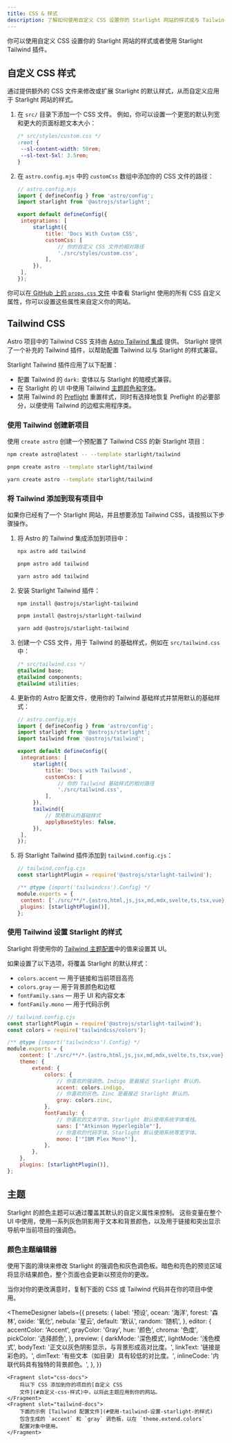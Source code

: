 ```yaml
---
title: CSS & 样式
description: 了解如何使用自定义 CSS 设置你的 Starlight 网站的样式或与 Tailwind CSS 集成。
---
```


你可以使用自定义 CSS 设置你的 Starlight 网站的样式或者使用 Starlight Tailwind 插件。

## 自定义 CSS 样式

通过提供额外的 CSS 文件来修改或扩展 Starlight 的默认样式，从而自定义应用于 Starlight 网站的样式。

1. 在 `src/` 目录下添加一个 CSS 文件。
   例如，你可以设置一个更宽的默认列宽和更大的页面标题文本大小：

   ```css
   /* src/styles/custom.css */
   :root {
   	--sl-content-width: 50rem;
   	--sl-text-5xl: 3.5rem;
   }
   ```

2. 在 `astro.config.mjs` 中的 `customCss` 数组中添加你的 CSS 文件的路径：

   ```js
   // astro.config.mjs
   import { defineConfig } from 'astro/config';
   import starlight from '@astrojs/starlight';

   export default defineConfig({
   	integrations: [
   		starlight({
   			title: 'Docs With Custom CSS',
   			customCss: [
   				// 你的自定义 CSS 文件的相对路径
   				'./src/styles/custom.css',
   			],
   		}),
   	],
   });
   ```

你可以在[ GitHub 上的 `props.css` 文件](https://github.com/withastro/starlight/blob/main/packages/starlight/style/props.css) 中查看 Starlight 使用的所有 CSS 自定义属性，你可以设置这些属性来自定义你的网站。

## Tailwind CSS

Astro 项目中的 Tailwind CSS 支持由 [Astro Tailwind 集成](https://docs.astro.build/zh-cn/guides/integrations-guide/tailwind/) 提供。
Starlight 提供了一个补充的 Tailwind 插件，以帮助配置 Tailwind 以与 Starlight 的样式兼容。

Starlight Tailwind 插件应用了以下配置：

- 配置 Tailwind 的 `dark:` 变体以与 Starlight 的暗模式兼容。
- 在 Starlight 的 UI 中使用 Tailwind [主题颜色和字体](#使用-tailwind-设置-starlight-的样式)。
- 禁用 Tailwind 的 [Preflight](https://tailwindcss.com/docs/preflight) 重置样式，同时有选择地恢复 Preflight 的必要部分，以便使用 Tailwind 的边框实用程序类。

### 使用 Tailwind 创建新项目


使用 `create astro` 创建一个预配置了 Tailwind CSS 的新 Starlight 项目：

<Tabs>
<TabItem label="npm">

```sh
npm create astro@latest -- --template starlight/tailwind
```

</TabItem>
<TabItem label="pnpm">

```sh
pnpm create astro --template starlight/tailwind
```

</TabItem>
<TabItem label="Yarn">

```sh
yarn create astro --template starlight/tailwind
```

</TabItem>
</Tabs>

### 将 Tailwind 添加到现有项目中

如果你已经有了一个 Starlight 网站，并且想要添加 Tailwind CSS，请按照以下步骤操作。

1. 将 Astro 的 Tailwind 集成添加到项目中：

   <Tabs>

   <TabItem label="npm">

   ```sh
   npx astro add tailwind
   ```

   </TabItem>

   <TabItem label="pnpm">

   ```sh
   pnpm astro add tailwind
   ```

   </TabItem>

   <TabItem label="Yarn">

   ```sh
   yarn astro add tailwind
   ```

   </TabItem>

   </Tabs>

2. 安装 Starlight Tailwind 插件：

   <Tabs>

   <TabItem label="npm">

   ```sh
   npm install @astrojs/starlight-tailwind
   ```

   </TabItem>

   <TabItem label="pnpm">

   ```sh
   pnpm install @astrojs/starlight-tailwind
   ```

   </TabItem>

   <TabItem label="Yarn">

   ```sh
   yarn add @astrojs/starlight-tailwind
   ```

   </TabItem>

   </Tabs>

3. 创建一个 CSS 文件，用于 Tailwind 的基础样式，例如在 `src/tailwind.css` 中：

   ```css
   /* src/tailwind.css */
   @tailwind base;
   @tailwind components;
   @tailwind utilities;
   ```

4. 更新你的 Astro 配置文件，使用你的 Tailwind 基础样式并禁用默认的基础样式：

   ```js {11-12,16-17}
   // astro.config.mjs
   import { defineConfig } from 'astro/config';
   import starlight from '@astrojs/starlight';
   import tailwind from '@astrojs/tailwind';

   export default defineConfig({
   	integrations: [
   		starlight({
   			title: 'Docs with Tailwind',
   			customCss: [
   				// 你的 Tailwind 基础样式的相对路径
   				'./src/tailwind.css',
   			],
   		}),
   		tailwind({
   			// 禁用默认的基础样式
   			applyBaseStyles: false,
   		}),
   	],
   });
   ```

5. 将 Starlight Tailwind 插件添加到 `tailwind.config.cjs`：

   ```js ins={2,7}
   // tailwind.config.cjs
   const starlightPlugin = require('@astrojs/starlight-tailwind');

   /** @type {import('tailwindcss').Config} */
   module.exports = {
   	content: ['./src/**/*.{astro,html,js,jsx,md,mdx,svelte,ts,tsx,vue}'],
   	plugins: [starlightPlugin()],
   };
   ```

### 使用 Tailwind 设置 Starlight 的样式

Starlight 将使用你的 [Tailwind 主题配置](https://tailwindcss.com/docs/theme)中的值来设置其 UI。

如果设置了以下选项，将覆盖 Starlight 的默认样式：

- `colors.accent` — 用于链接和当前项目高亮
- `colors.gray` — 用于背景颜色和边框
- `fontFamily.sans` — 用于 UI 和内容文本
- `fontFamily.mono` — 用于代码示例

```js {12,14,18,20}
// tailwind.config.cjs
const starlightPlugin = require('@astrojs/starlight-tailwind');
const colors = require('tailwindcss/colors');

/** @type {import('tailwindcss').Config} */
module.exports = {
	content: ['./src/**/*.{astro,html,js,jsx,md,mdx,svelte,ts,tsx,vue}'],
	theme: {
		extend: {
			colors: {
				// 你喜欢的强调色。Indigo 是最接近 Starlight 默认的。
				accent: colors.indigo,
				// 你喜欢的灰色。Zinc 是最接近 Starlight 默认的。
				gray: colors.zinc,
			},
			fontFamily: {
				// 你喜欢的文本字体。Starlight 默认使用系统字体堆栈。
				sans: ['"Atkinson Hyperlegible"'],
				// 你喜欢的代码字体。Starlight 默认使用系统等宽字体。
				mono: ['"IBM Plex Mono"'],
			},
		},
	},
	plugins: [starlightPlugin()],
};
```

## 主题

Starlight 的颜色主题可以通过覆盖其默认的自定义属性来控制。
这些变量在整个 UI 中使用，使用一系列灰色阴影用于文本和背景颜色，以及用于链接和突出显示导航中当前项目的强调色。

### 颜色主题编辑器

使用下面的滑块来修改 Starlight 的强调色和灰色调色板。暗色和亮色的预览区域将显示结果颜色，整个页面也会更新以预览你的更改。

当你对你的更改满意时，复制下面的 CSS 或 Tailwind 代码并在你的项目中使用。


<ThemeDesigner
	labels={{
		presets: {
			label: '预设',
			ocean: '海洋',
			forest: '森林',
			oxide: '氧化',
			nebula: '星云',
			default: '默认',
			random: '随机',
		},
		editor: {
			accentColor: 'Accent',
			grayColor: 'Gray',
			hue: '颜色',
			chroma: '色度',
			pickColor: '选择颜色',
		},
		preview: {
			darkMode: '深色模式',
			lightMode: '浅色模式',
			bodyText: '正文以灰色阴影显示，与背景形成高对比度。',
			linkText: '链接是彩色的。',
			dimText: '有些文本（如目录）具有较低的对比度。',
			inlineCode: '内联代码具有独特的背景颜色。',
		},
	}}
>
	<Fragment slot="css-docs">
		将以下 CSS 添加到你的项目的[自定义 CSS
		文件](#自定义-css-样式)中，以将此主题应用到你的网站。
	</Fragment>
	<Fragment slot="tailwind-docs">
		下面的示例 [Tailwind 配置文件](#使用-tailwind-设置-starlight-的样式)
		包含生成的 `accent` 和 `gray` 调色板，以在 `theme.extend.colors`
		配置对象中使用。
	</Fragment>
</ThemeDesigner>
